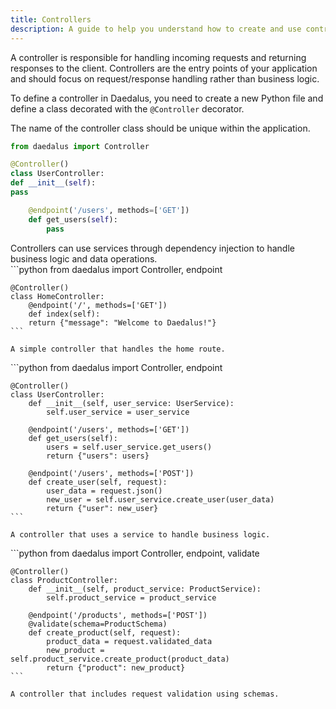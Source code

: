 ```yaml
---
title: Controllers
description: A guide to help you understand how to create and use controllers in Daedalus.
---
```



A controller is responsible for handling incoming requests and returning responses to the client. Controllers are the entry points of your application and should focus on request/response handling rather than business logic.

To define a controller in Daedalus, you need to create a new Python file and define a class decorated with the `@Controller` decorator.

<Aside type="danger">
    The name of the controller class should be unique within the application.
</Aside>

```python
from daedalus import Controller

@Controller()
class UserController:
def __init__(self):
pass

    @endpoint('/users', methods=['GET'])
    def get_users(self):
        pass
```

<Aside type="note">
    Controllers can use services through dependency injection to handle business logic and data operations.
</Aside>

<Card title="Basic Controller">
    ```python
    from daedalus import Controller, endpoint

    @Controller()
    class HomeController:
        @endpoint('/', methods=['GET'])
        def index(self):
        return {"message": "Welcome to Daedalus!"}
    ```

    A simple controller that handles the home route.
</Card>

<Card title="Controller with Service">
    ```python
    from daedalus import Controller, endpoint

    @Controller()
    class UserController:
        def __init__(self, user_service: UserService):
            self.user_service = user_service

        @endpoint('/users', methods=['GET'])
        def get_users(self):
            users = self.user_service.get_users()
            return {"users": users}

        @endpoint('/users', methods=['POST'])
        def create_user(self, request):
            user_data = request.json()
            new_user = self.user_service.create_user(user_data)
            return {"user": new_user}
    ```

    A controller that uses a service to handle business logic.
</Card>

<Card title="Controller with Request Validation">
    ```python
    from daedalus import Controller, endpoint, validate

    @Controller()
    class ProductController:
        def __init__(self, product_service: ProductService):
            self.product_service = product_service

        @endpoint('/products', methods=['POST'])
        @validate(schema=ProductSchema)
        def create_product(self, request):
            product_data = request.validated_data
            new_product = self.product_service.create_product(product_data)
            return {"product": new_product}
    ```

    A controller that includes request validation using schemas.
</Card>